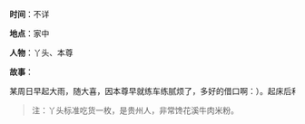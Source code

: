 **时间**：不详

**地点**：家中

**人物**：丫头、本尊

**故事**：

<pre>
某周日早起大雨，随大喜，因本尊早就练车练腻烦了，多好的借口啊：）。起床后和丫头商量着中午开灶做饭。临近中午的时候，对丫头说：“唉，不怎么饿啊，你饿么？”。丫头摸着肚子冥想片刻后回答“怎么说呢？这种感觉很奇妙，可能饿过了吧。你说我们还做饭么？”。我附和道“要不我们先去超市逛下买点东西，再回来做饭吧”。丫头果断回应“好啊”。临到门口的时候，丫头小声咕哝了一句“哎呀，本来其实等着你早上去练车，我准备中午去吃花溪牛肉粉的”，我顿时抚肚大笑“这就是你之前说的奇妙的感觉？矫情！走，哥带丫头去吃花溪牛肉粉”。日后，每每经过那家花溪牛肉店，我总要故意调戏之“丫头，那种奇妙的感觉还有么？”。
</pre>

>注：丫头标准吃货一枚，是贵州人，非常馋花溪牛肉米粉。